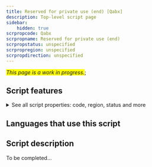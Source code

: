 ```yaml
---
title: Reserved for private use (end) [Qabx]
description: Top-level script page
sidebar:
    hidden: true
scrpropcode: Qabx
scrpropname: Reserved for private use (end)
scrpropstatus: unspecified
scrpropregion: unspecified
scrpropdirection: unspecified
---
```


<span style='background-color:yellow'>_This page is a work in progress._</span>;


## Script features

<details>
<summary> See all script properties: code, region, status and more</summary>
<ScriptInfo />
</details>

## Languages that use this script

<WsList script='Qabx' wsMax='5' />

## Script description

To be completed...

